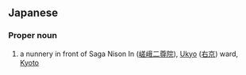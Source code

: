 ==Japanese==
{{ja-kanjitab|ぎ|おう|じ|yomi=o}}

===Proper noun===
{{ja-pos|proper|ぎおうじ}}

# a nunnery in front of Saga Nison In ([[嵯峨二尊院]]), [[Ukyo]] ([[右京]]) ward, [[Kyoto]]